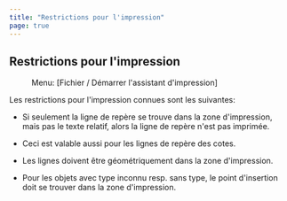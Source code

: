 ```yaml
---
title: "Restrictions pour l'impression"
page: true
---
```

## Restrictions pour l&#39;impression
<GeoMapper> <Menu> Menu: [Fichier / Démarrer l'assistant d'impression] </Menu> 

Les restrictions pour l&#39;impression connues sont les suivantes:


-  Si seulement la ligne de rep&#232;re se trouve dans la zone d&#39;impression, mais pas le texte relatif, alors la ligne de rep&#232;re n&#39;est pas imprim&#233;e.


-  Ceci est valable aussi pour les lignes de rep&#232;re des cotes.


-  Les lignes doivent &#234;tre g&#233;om&#233;triquement dans la zone d&#39;impression.


-  Pour les objets avec type inconnu resp. sans type, le point d&#39;insertion doit se trouver dans la zone d&#39;impression.





</GeoMapper>
